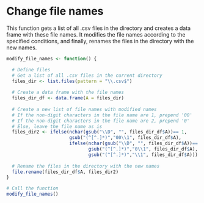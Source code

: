 # Change file names

This function gets a list of all .csv files in the directory and creates a data frame with these file names. It modifies the file names according to the specified conditions, and finally, renames the files in the directory with the new names.

```r

modify_file_names <- function() {

  # Define files
  # Get a list of all .csv files in the current directory
  files_dir <- list.files(pattern = "\\.csv$")
  
  # Create a data frame with the file names
  files_dir_df <- data.frame(A = files_dir)
  
  # Create a new list of file names with modified names
  # If the non-digit characters in the file name are 1, prepend '00'
  # If the non-digit characters in the file name are 2, prepend '0'
  # Else, leave the file name as is
  files_dir2 <- ifelse(nchar(gsub("\\D", "", files_dir_df$A))== 1,
                       gsub("(^[^.]*)","00\\1", files_dir_df$A),
                       ifelse(nchar(gsub("\\D", "", files_dir_df$A))== 2,
                              gsub("(^[^.]*)","0\\1", files_dir_df$A),
                              gsub("(^[^.]*)","\\1", files_dir_df$A)))
  
  # Rename the files in the directory with the new names
  file.rename(files_dir_df$A, files_dir2)
}

# Call the function
modify_file_names()

```

